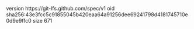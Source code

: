 version https://git-lfs.github.com/spec/v1
oid sha256:43e3fcc5c91855045b420eaa64a91256dee69241798d4181745710e0d9e9ffc0
size 671
